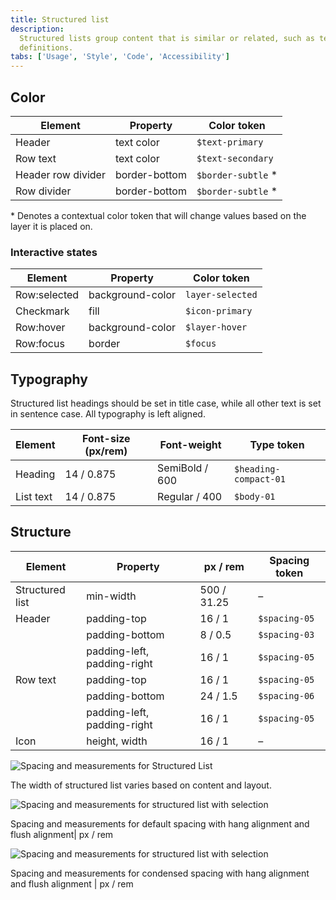 ```yaml
---
title: Structured list
description:
  Structured lists group content that is similar or related, such as terms and
  definitions.
tabs: ['Usage', 'Style', 'Code', 'Accessibility']
---
```


## Color

| Element            | Property      | Color token         |
| ------------------ | ------------- | ------------------- |
| Header             | text color    | `$text-primary`     |
| Row text           | text color    | `$text-secondary`   |
| Header row divider | border-bottom | `$border-subtle` \* |
| Row divider        | border-bottom | `$border-subtle` \* |

<Caption>
  * Denotes a contextual color token that will change values based on the layer
  it is placed on.
</Caption>

### Interactive states

| Element      | Property         | Color token      |
| ------------ | ---------------- | ---------------- |
| Row:selected | background-color | `layer-selected` |
| Checkmark    | fill             | `$icon-primary`  |
| Row:hover    | background-color | `$layer-hover`   |
| Row:focus    | border           | `$focus`         |

## Typography

Structured list headings should be set in title case, while all other text is
set in sentence case. All typography is left aligned.

| Element   | Font-size (px/rem) | Font-weight    | Type token            |
| --------- | ------------------ | -------------- | --------------------- |
| Heading   | 14 / 0.875         | SemiBold / 600 | `$heading-compact-01` |
| List text | 14 / 0.875         | Regular / 400  | `$body-01`            |

## Structure

| Element         | Property                    | px / rem    | Spacing token |
| --------------- | --------------------------- | ----------- | ------------- |
| Structured list | min-width                   | 500 / 31.25 | –             |
| Header          | padding-top                 | 16 / 1      | `$spacing-05` |
|                 | padding-bottom              | 8 / 0.5     | `$spacing-03` |
|                 | padding-left, padding-right | 16 / 1      | `$spacing-05` |
| Row text        | padding-top                 | 16 / 1      | `$spacing-05` |
|                 | padding-bottom              | 24 / 1.5    | `$spacing-06` |
|                 | padding-left, padding-right | 16 / 1      | `$spacing-05` |
| Icon            | height, width               | 16 / 1      | –             |

<div className="image--fixed">

![Spacing and measurements for Structured List](images/structured-list-style-1.png)

</div>

<Caption>
  The width of structured list varies based on content and layout.
</Caption>

<div className="image--fixed">

![Spacing and measurements for structured list with selection](images/structured-list-style-2.png)

</div>

<Caption>
  Spacing and measurements for default spacing with hang alignment and flush
  alignment| px / rem
</Caption>

<div className="image--fixed">

![Spacing and measurements for structured list with selection](images/structured-list-style-3.png)

</div>

<Caption>
  Spacing and measurements for condensed spacing with hang alignment and flush
  alignment | px / rem
</Caption>

